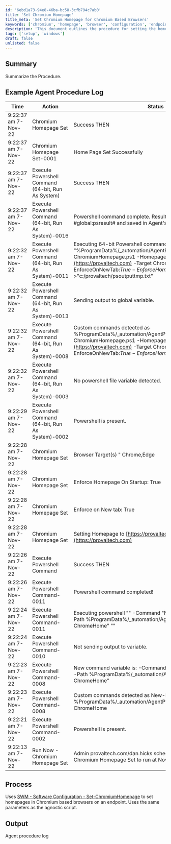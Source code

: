 ```yaml
---
id: '6ebd1a73-94e8-46ba-bc58-3cfb794c7ab0'
title: 'Set Chromium Homepage'
title_meta: 'Set Chromium Homepage for Chromium Based Browsers'
keywords: ['chromium', 'homepage', 'browser', 'configuration', 'endpoint']
description: 'This document outlines the procedure for setting the homepage in Chromium-based browsers using the SWM - Software Configuration - Set-ChromiumHomepage method. It includes a detailed example of agent procedure logs and the process involved in executing the commands.'
tags: ['setup', 'windows']
draft: false
unlisted: false
---
```

## Summary

Summarize the Procedure.

## Example Agent Procedure Log

| Time                     | Action                                                                                  | Status                                                 | Link                          |
|--------------------------|-----------------------------------------------------------------------------------------|--------------------------------------------------------|-------------------------------|
| 9:22:37 am 7-Nov-22     | Chromium Homepage Set                                                                   | Success THEN                                           | provaltech.com/dan.hicks      |
| 9:22:37 am 7-Nov-22     | Chromium Homepage Set-0001                                                              | Home Page Set Successfully                              | provaltech.com/dan.hicks      |
| 9:22:37 am 7-Nov-22     | Execute Powershell Command (64-bit, Run As System)                                     | Success THEN                                           | provaltech.com/dan.hicks      |
| 9:22:37 am 7-Nov-22     | Execute Powershell Command (64-bit, Run As System)-0016                                | Powershell command complete. Results returned to global variable #global:psresult# and saved in Agent's Documents tab of server. | provaltech.com/dan.hicks      |
| 9:22:32 am 7-Nov-22     | Execute Powershell Command (64-bit, Run As System)-0011                                | Executing 64-bit Powershell command as System: "" -command "%ProgramData%/_automation/AgentProcedure/ChromeHome/Set-ChromiumHomepage.ps1 -Homepage [https://provaltech.com](https://provaltech.com) -Target Chrome,Edge -EnforceOnNewTab:$True -EnforceHomepageStartup:$True" >"c:/provaltech/psoutputtmp.txt" | provaltech.com/dan.hicks      |
| 9:22:32 am 7-Nov-22     | Execute Powershell Command (64-bit, Run As System)-0013                                | Sending output to global variable.                     | provaltech.com/dan.hicks      |
| 9:22:32 am 7-Nov-22     | Execute Powershell Command (64-bit, Run As System)-0008                                | Custom commands detected as %ProgramData%/_automation/AgentProcedure/ChromeHome/Set-ChromiumHomepage.ps1 -Homepage [https://provaltech.com](https://provaltech.com) -Target Chrome,Edge -EnforceOnNewTab:$True -EnforceHomepageStartup:$True | provaltech.com/dan.hicks      |
| 9:22:32 am 7-Nov-22     | Execute Powershell Command (64-bit, Run As System)-0003                                | No powershell file variable detected.                  | provaltech.com/dan.hicks      |
| 9:22:29 am 7-Nov-22     | Execute Powershell Command (64-bit, Run As System)-0002                                | Powershell is present.                                 | provaltech.com/dan.hicks      |
| 9:22:28 am 7-Nov-22     | Chromium Homepage Set                                                                   | Browser Target(s) " Chrome,Edge                       | provaltech.com/dan.hicks      |
| 9:22:28 am 7-Nov-22     | Chromium Homepage Set                                                                   | Enforce Homepage On Startup: True                      | provaltech.com/dan.hicks      |
| 9:22:28 am 7-Nov-22     | Chromium Homepage Set                                                                   | Enforce on New tab: True                               | provaltech.com/dan.hicks      |
| 9:22:28 am 7-Nov-22     | Chromium Homepage Set                                                                   | Setting Homepage to [https://provaltech.com](https://provaltech.com) | provaltech.com/dan.hicks      |
| 9:22:26 am 7-Nov-22     | Execute Powershell Command                                                              | Success THEN                                           | provaltech.com/dan.hicks      |
| 9:22:26 am 7-Nov-22     | Execute Powershell Command-0011                                                         | Powershell command completed!                          | provaltech.com/dan.hicks      |
| 9:22:24 am 7-Nov-22     | Execute Powershell Command-0011                                                         | Executing powershell "" -Command "New-Item -Type Directory -Path %ProgramData%/_automation/AgentProcedure -Name ChromeHome" "" | provaltech.com/dan.hicks      |
| 9:22:24 am 7-Nov-22     | Execute Powershell Command-0010                                                         | Not sending output to variable.                        | provaltech.com/dan.hicks      |
| 9:22:23 am 7-Nov-22     | Execute Powershell Command-0008                                                         | New command variable is: -Command "New-Item -Type Directory -Path %ProgramData%/_automation/AgentProcedure -Name ChromeHome" | provaltech.com/dan.hicks      |
| 9:22:23 am 7-Nov-22     | Execute Powershell Command-0008                                                         | Custom commands detected as New-Item -Type Directory -Path %ProgramData%/_automation/AgentProcedure -Name ChromeHome | provaltech.com/dan.hicks      |
| 9:22:21 am 7-Nov-22     | Execute Powershell Command-0002                                                         | Powershell is present.                                 | provaltech.com/dan.hicks      |
| 9:22:13 am 7-Nov-22     | Run Now - Chromium Homepage Set                                                          | Admin provaltech.com/dan.hicks scheduled procedure Run Now - Chromium Homepage Set to run at Nov 7 2022 9:22AM |                               |

## Process

Uses [SWM - Software Configuration - Set-ChromiumHomepage](https://proval.itglue.com/DOC-5078775-10372109) to set homepages in Chromium based browsers on an endpoint. Uses the same parameters as the agnostic script.

## Output

Agent procedure log












